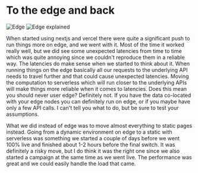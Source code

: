 


<Columns columns={2}>

<Column>
<CentralContent>

# To the edge and back

</CentralContent>
</Column>
<Column className="flex flex-col justify-center">
<div className="grid grid-flow-col items-center w-full h-[80%] overflow-hidden auto-cols-[100%]">
<Animate number={0} animationType={["out"]}>
    <Image src={Edge} alt="Edge" className="" />
    </Animate>
<Animate number={1} delay={0.2}>
    <Image src={EdgeExplained} alt="Edge explained" className="w-full md:w-[70%]" />
    </Animate>
</div>
</Column>
</Columns>


<Notes>

When started using nextjs and vercel there were quite a significant push to run things more on edge, and we went with it. Most of the time it worked really well, but we did see some unexpected latencies from time to time which was quite annoying since we couldn't reproduce them in a reliable way. The latencies do make sense when we started to think about it. When running things on the edge basically all our requests to the underlying API needs to travel further and that could cause unexpected latencies. Moving the computation to serverless which will run closer to the underlying APIs will make things more reliable when it comes to latencies. Does this mean you should never user edge? Definitely not. If you have the data co-located with your edge nodes you can definitely run on edge, or if you maybe have only a few API calls. I can't tell you what to do, but be sure to test your assumptions.

What we did instead of edge was to move almost everything to static pages instead. Going from a dynamic environment on edge to a static with serverless was something we started a couple of days before we went 100% live and finished about 1-2 hours before the final switch. It was definitely a risky move, but I do think it was the right one since we also started a campaign at the same time as we went live. The performance was great and we could easily handle the load that came.

</Notes>